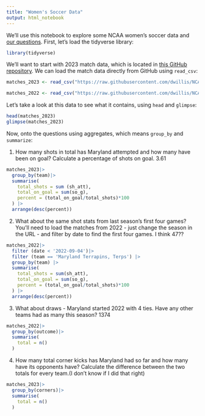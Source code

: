 ```yaml
---
title: "Women's Soccer Data"
output: html_notebook
---
```


We'll use this notebook to explore some NCAA women's soccer data and [our questions](https://docs.google.com/spreadsheets/d/1kTSrnl1URmcexIWLDMWqDnp3q-c2OS45uifnhjp10n4/edit#gid=0). First, let's load the tidyverse library:

```r
library(tidyverse)
```

We'll want to start with 2023 match data, which is located in [this GitHub repository](https://github.com/dwillis/NCAAWomensSoccerData). We can load the match data directly from GitHub using `read_csv`:


```r
matches_2023 <- read_csv("https://raw.githubusercontent.com/dwillis/NCAAWomensSoccerData/main/data/ncaa_womens_soccer_matchstats_2023.csv")

matches_2022 <- read_csv("https://raw.githubusercontent.com/dwillis/NCAAWomensSoccerData/main/data/ncaa_womens_soccer_matchstats_2022.csv")
```

Let's take a look at this data to see what it contains, using `head` and `glimpse`:

```r
head(matches_2023)
glimpse(matches_2023)
```

Now, onto the questions using aggregates, which means `group_by` and `summarize`:

1. How many shots in total has Maryland attempted and how many have been on goal? Calculate a percentage of shots on goal. 3.61

```r
matches_2023|>
  group_by(team)|>
  summarise(
    total_shots = sum (sh_att),
    total_on_goal = sum(so_g),
    percent = (total_on_goal/total_shots)*100
  ) |>
  arrange(desc(percent))
```

2. What about the same shot stats from last season's first four games? You'll need to load the matches from 2022 - just change the season in the URL - and filter by date to find the first four games. I think 47??

```r
matches_2022|>
  filter (date < '2022-09-04')|>
  filter (team == 'Maryland Terrapins, Terps') |>
  group_by(team) |>
  summarise(
    total_shots = sum(sh_att),
    total_on_goal = sum(so_g),
    percent = (total_on_goal/total_shots)*100
  ) |>
  arrange(desc(percent))
```


3. What about draws - Maryland started 2022 with 4 ties. Have any other teams had as many this season? 1374

```r
matches_2022|>
  group_by(outcome)|>
  summarise(
    total = n()
  )
```


4. How many total corner kicks has Maryland had so far and how many have its opponents have? Calculate the difference between the two totals for every team.(I don't know if I did that right)

```r
matches_2023|>
  group_by(corners)|>
  summarise(
    total = n()
  )
```
